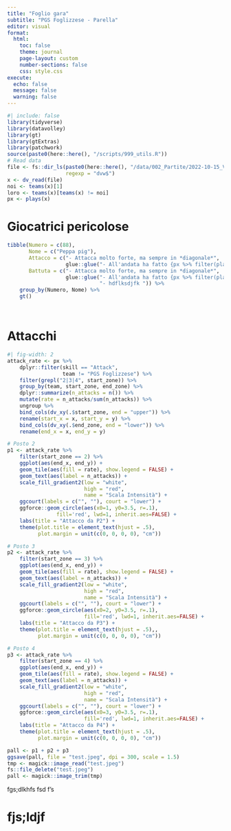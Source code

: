 ```yaml
---
title: "Foglio gara"
subtitle: "PGS Foglizzese - Parella"
editor: visual
format:
  html:
    toc: false
    theme: journal
    page-layout: custom
    number-sections: false
    css: style.css
execute:
  echo: false
  message: false
  warning: false
---
```


```r
#| include: false
library(tidyverse)
library(datavolley)
library(gt)
library(gtExtras)
library(patchwork)
source(paste0(here::here(), "/scripts/999_utils.R"))
# Read data
file <- fs::dir_ls(paste0(here::here(), "/data/002_Partite/2022-10-15_VolleyParella"), 
                   regexp = "dvw$")
x <- dv_read(file)
noi <- teams(x)[1]
loro <- teams(x)[teams(x) != noi]
px <- plays(x)
```


# Giocatrici pericolose

```r
tibble(Numero = c(88),
       Nome = c("Peppa pig"),
       Attacco = c("- Attacca molto forte, ma sempre in *diagonale*",
                   glue::glue("- All'andata ha fatto {px %>% filter(player_number == 6, skill == 'Attack') %>% summarise(n = n()) %>% pull(n)} attacchi"), ""),
       Battuta = c("- Attacca molto forte, ma sempre in *diagonale*",
                   glue::glue("- All'andata ha fatto {px %>% filter(player_number == 6, skill == 'Attack') %>% summarise(n = n()) %>% pull(n)} attacchi"),
                              "- hdflksdjfk ")) %>% 
    group_by(Numero, Nome) %>% 
    gt()




```







# Attacchi

```r
#| fig-width: 2
attack_rate <- px %>%
    dplyr::filter(skill == "Attack",
                  team != "PGS Foglizzese") %>%
    filter(grepl("2|3|4", start_zone)) %>% 
    group_by(team, start_zone, end_zone) %>%
    dplyr::summarize(n_attacks = n()) %>%
    mutate(rate = n_attacks/sum(n_attacks)) %>%
    ungroup %>% 
    bind_cols(dv_xy(.$start_zone, end = "upper")) %>% 
    rename(start_x = x, start_y = y) %>% 
    bind_cols(dv_xy(.$end_zone, end = "lower")) %>% 
    rename(end_x = x, end_y = y)

# Posto 2
p1 <- attack_rate %>%
    filter(start_zone == 2) %>% 
    ggplot(aes(end_x, end_y)) +
    geom_tile(aes(fill = rate), show.legend = FALSE) +
    geom_text(aes(label = n_attacks)) +
    scale_fill_gradient2(low = "white",
                         high = "red",
                         name = "Scala Intensità") +
    ggcourt(labels = c("", ""), court = "lower") +
    ggforce::geom_circle(aes(x0=1, y0=3.5, r=.1),
                fill='red', lwd=1, inherit.aes=FALSE) +
    labs(title = "Attacco da P2") +
    theme(plot.title = element_text(hjust = .5),
          plot.margin = unit(c(0, 0, 0, 0), "cm"))

# Posto 3
p2 <- attack_rate %>%
    filter(start_zone == 3) %>% 
    ggplot(aes(end_x, end_y)) +
    geom_tile(aes(fill = rate), show.legend = FALSE) +
    geom_text(aes(label = n_attacks)) +
    scale_fill_gradient2(low = "white",
                         high = "red",
                         name = "Scala Intensità") +
    ggcourt(labels = c("", ""), court = "lower") +
    ggforce::geom_circle(aes(x0=2, y0=3.5, r=.1),
                         fill='red', lwd=1, inherit.aes=FALSE) +
    labs(title = "Attacco da P3") +
    theme(plot.title = element_text(hjust = .5),,
          plot.margin = unit(c(0, 0, 0, 0), "cm"))

# Posto 4
p3 <- attack_rate %>%
    filter(start_zone == 4) %>% 
    ggplot(aes(end_x, end_y)) +
    geom_tile(aes(fill = rate), show.legend = FALSE) +
    geom_text(aes(label = n_attacks)) +
    scale_fill_gradient2(low = "white",
                         high = "red",
                         name = "Scala Intensità") +
    ggcourt(labels = c("", ""), court = "lower") +
    ggforce::geom_circle(aes(x0=3, y0=3.5, r=.1),
                         fill='red', lwd=1, inherit.aes=FALSE) +
    labs(title = "Attacco da P4") +
    theme(plot.title = element_text(hjust = .5),
          plot.margin = unit(c(0, 0, 0, 0), "cm"))

pall <- p1 + p2 + p3
ggsave(pall, file = "test.jpeg", dpi = 300, scale = 1.5)
tmp <- magick::image_read("test.jpeg")
fs::file_delete("test.jpeg")
pall <- magick::image_trim(tmp)


```

fgs;dlkhfs
fsd f's


# fjs;ldjf